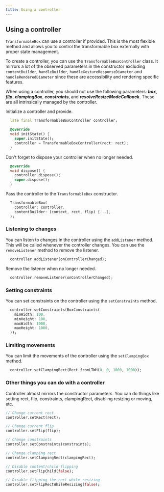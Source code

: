 ```yaml
---
title: Using a controller
---
```


## Using a controller

`TransformableBox` can use a controller if provided. This is the most flexible method and allows you to
control the transformable box externally with proper state management.

To create a controller, you can use the `TransformableBoxController` class. It mirrors a lot of the observed parameters
in the constructor excluding `contentBuilder`, `handleBuilder`, `handleGestureResponseDiameter` and
`handleRenderedDiameter` since these are accessibility and rendering specific features.

<Warning>When using a controller, you should not use the following parameters: **_box_**, **_flip_**, **_clampingBox_**, **_constraints_**,
and **_resolveResizeModeCallback_**. These are all intrinsically managed by the controller.</Warning>

Initialize a controller and provide.

```dart title="Initializing a controller"
  late final TransformableBoxController controller;

  @override
  void initState() {
    super.initState();
    controller = TransformableBoxController(rect: rect);
  }
```

Don't forget to dispose your controller when no longer needed.

```dart title="Disposing a controller"
  @override
  void dispose() {
    controller.dispose();
    super.dispose();
  }
```

Pass the controller to the `TransformableBox` constructor.

```dart title="Passing a controller"
  TransformableBox(
    controller: controller,
    contentBuilder: (context, rect, flip) {...},
  );
```

### Listening to changes

You can listen to changes in the controller using the `addListener` method. This will be called whenever the controller
changes. You can use the `removeListener` method to remove the listener.

```dart title="Listening to changes"
  controller.addListener(onControllerChanged);
```
Remove the listener when no longer needed.

```dart title="Removing a listener"
  controller.removeListener(onControllerChanged);
``` 
### Setting constraints

You can set constraints on the controller using the `setConstraints` method.

```dart title="Setting constraints"
  controller.setConstraints(BoxConstraints(
    minWidth: 100,
    minHeight: 100,
    maxWidth: 1000,
    maxHeight: 1000,
  ));
```

### Limiting movements

You can limit the movements of the controller using the `setClampingBox` method.

```dart title="Limiting movements"
  controller.setClampingRect(Rect.fromLTWH(0, 0, 1000, 1000));
```

### Other things you can do with a controller

Controller almost mirrors the constructor parameters. You can do things like setting rect, flip, constraints, 
clampingRect, disabling resizing or moving, etc.

```dart title="Things controller can do"
// Change current rect
controller.setRect(rect);

// Change current flip
controller.setFlip(flip);

// Change constraints
controller.setConstraints(constraints);

// Change clamping rect
controller.setClampingRect(clampingRect);

// Disable content/child flipping
controller.setFlipChild(false);

// Disable flipping the rect while resizing
controller.setFlipRectWhileResizing(false);
```